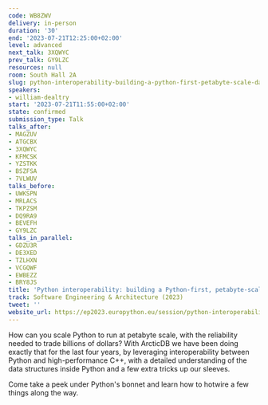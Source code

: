 ```yaml
---
code: WB8ZWV
delivery: in-person
duration: '30'
end: '2023-07-21T12:25:00+02:00'
level: advanced
next_talk: 3XQWYC
prev_talk: GY9LZC
resources: null
room: South Hall 2A
slug: python-interoperability-building-a-python-first-petabyte-scale-database
speakers:
- william-dealtry
start: '2023-07-21T11:55:00+02:00'
state: confirmed
submission_type: Talk
talks_after:
- MAGZUV
- ATGCBX
- 3XQWYC
- KFMCSK
- YZSTKK
- BSZFSA
- 7VLWUV
talks_before:
- UWKSPN
- MRLACS
- TKPZSM
- DQ9RA9
- BEVEFH
- GY9LZC
talks_in_parallel:
- GDZU3R
- DE3XED
- TZLHXN
- VCGQWF
- EWBEZZ
- BRY8JS
title: 'Python interoperability: building a Python-first, petabyte-scale database'
track: Software Engineering & Architecture (2023)
tweet: ''
website_url: https://ep2023.europython.eu/session/python-interoperability-building-a-python-first-petabyte-scale-database
---
```


How can you scale Python to run at petabyte scale, with the reliability needed to trade billions of dollars? With ArcticDB we have been doing exactly that for the last four years, by leveraging interoperability between Python and high-performance C++, with a detailed understanding of the data structures inside Python and a few extra tricks up our sleeves.

Come take a peek under Python's bonnet and learn how to hotwire a few things along the way.